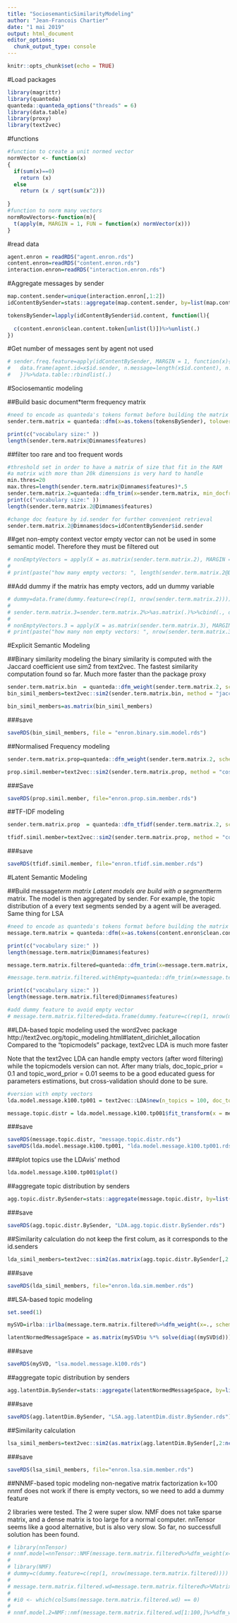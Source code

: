 ```yaml
---
title: "SociosemanticSimilarityModeling"
author: "Jean-Francois Chartier"
date: "1 mai 2019"
output: html_document
editor_options: 
  chunk_output_type: console
---
```


```r
knitr::opts_chunk$set(echo = TRUE)
```

#Load packages
```r
library(magrittr)
library(quanteda)
quanteda::quanteda_options("threads" = 6)
library(data.table)
library(proxy)
library(text2vec)

```

#functions
```r
#function to create a unit normed vector
normVector <- function(x) 
{
  if(sum(x)==0)
    return (x)
  else 
    return (x / sqrt(sum(x^2)))
  
}
#function to norm many vectors
normRowVectors<-function(m){
  t(apply(m, MARGIN = 1, FUN = function(x) normVector(x)))
}


```


#read data
```r
agent.enron = readRDS("agent.enron.rds")
content.enron=readRDS("content.enron.rds")
interaction.enron=readRDS("interaction.enron.rds")  
```

#Aggregate messages by sender 

```r
map.content.sender=unique(interaction.enron[,1:2])
idContentBySender=stats::aggregate(map.content.sender, by=list(map.content.sender$id.sender), FUN=function(x){unique(c(x))}) 

tokensBySender=lapply(idContentBySender$id.content, function(l){
  
  c(content.enron$clean.content.token[unlist(l)])%>%unlist(.)
})


```



#Get number of messages sent by agent
not used
```r
# sender.freq.feature=apply(idContentBySender, MARGIN = 1, function(x){
#   data.frame(agent.id=x$id.sender, n.message=length(x$id.content), n.receiver=length(x$id.receiver))
#   })%>%data.table::rbindlist(.)
```

#Sociosemantic modeling

##Build basic document*term frequency matrix
```r
#need to encode as quanteda's tokens format before building the matrix
sender.term.matrix = quanteda::dfm(x=as.tokens(tokensBySender), tolower=FALSE)

print(c("vocabulary size:" ))
length(sender.term.matrix@Dimnames$features)
```
##filter too rare and too frequent words
```r
#threshold set in order to have a matrix of size that fit in the RAM
#a matrix with more than 20k dimensions is very hard to handle
min.thres=20
max.thres=length(sender.term.matrix@Dimnames$features)*.5
sender.term.matrix.2=quanteda::dfm_trim(x=sender.term.matrix, min_docfreq = min.thres, max_docfreq = max.thres, docfreq_type="count")
print(c("vocabulary size:" ))
length(sender.term.matrix.2@Dimnames$features)

#change doc feature by id.sender for further convenient retrieval 
sender.term.matrix.2@Dimnames$docs=idContentBySender$id.sender
```

##get non-empty context vector
empty vector can not be used in some semantic model. Therefore they must be filtered out
```r
# nonEmptyVectors = apply(X = as.matrix(sender.term.matrix.2), MARGIN = 1, FUN = function(x) sqrt(sum(x^2))>0)
# 
# print(paste("how many empty vectors: ", length(sender.term.matrix.2@Dimnames$docs[!nonEmptyVectors])))

```

##Add dummy
if the matrix has empty vectors, add un dummy variable
```r
# dummy=data.frame(dummy.feature=c(rep(1, nrow(sender.term.matrix.2))))
# 
# sender.term.matrix.3=sender.term.matrix.2%>%as.matrix(.)%>%cbind(., dummy)%>%as.dfm(.)
# 
# nonEmptyVectors.3 = apply(X = as.matrix(sender.term.matrix.3), MARGIN = 1, FUN = function(x) sqrt(sum(x^2))>0)
# print(paste("how many non empty vectors: ", nrow(sender.term.matrix.3[nonEmptyVectors.3,])))

```


#Explicit Semantic Modeling


##Binary similarity modeling
the binary similarity is computed with the Jaccard coefficient
use sim2 from text2vec. The fastest similarity computation found so far.
Much more faster than the package proxy

```r
sender.term.matrix.bin  = quanteda::dfm_weight(sender.term.matrix.2, scheme  = "boolean")
bin_simil_members=text2vec::sim2(sender.term.matrix.bin, method = "jaccard", norm = "none")

bin_simil_members=as.matrix(bin_simil_members)

```
###save
```r
saveRDS(bin_simil_members, file = "enron.binary.sim.model.rds")

```

##Normalised Frequency modeling

```r
sender.term.matrix.prop=quanteda::dfm_weight(sender.term.matrix.2, scheme  = "prop")

prop.simil.member=text2vec::sim2(sender.term.matrix.prop, method = "cosine", norm="none")%>% as.matrix(.)

```
###Save
```r
saveRDS(prop.simil.member, file="enron.prop.sim.member.rds")
```


##TF-IDF modeling
```r
sender.term.matrix.prop  = quanteda::dfm_tfidf(sender.term.matrix.2, scheme_tf  = "prop", scheme_df="inverseprob")

tfidf.simil.member=text2vec::sim2(sender.term.matrix.prop, method = "cosine", norm="none")%>% as.matrix(.)

```

###save
```r
saveRDS(tfidf.simil.member, file="enron.tfidf.sim.member.rds")
```

#Latent Semantic Modeling 


##Build message*term matrix
Latent models are build with a segment*term matrix. The model is then aggregated by sender. For example, the topic distribution of a every text segments sended by a agent will be averaged. Same thing for LSA 
```r
#need to encode as quanteda's tokens format before building the matrix
message.term.matrix = quanteda::dfm(x=as.tokens(content.enron$clean.content.token), tolower=FALSE)

print(c("vocabulary size:" ))
length(message.term.matrix@Dimnames$features)

message.term.matrix.filtered=quanteda::dfm_trim(x=message.term.matrix, min_docfreq = 75, max_docfreq = length(message.term.matrix@Dimnames$features)*.3, docfreq_type="count")

#message.term.matrix.filtered.withEmpty=quanteda::dfm_trim(x=message.term.matrix, min_docfreq = 75, max_docfreq = length(message.term.matrix@Dimnames$features)*.5, docfreq_type="count")

print(c("vocabulary size:" ))
length(message.term.matrix.filtered@Dimnames$features)

#add dummy feature to avoid empty vector
# message.term.matrix.filtered=data.frame(dummy.feature=c(rep(1, nrow(message.term.matrix.filtered))))%>%as.matrix(.)%>%cbind(., message.term.matrix.filtered)%>%as.dfm(.)
```



##LDA-based topic modeling
used the word2vec package
http://text2vec.org/topic_modeling.html#latent_dirichlet_allocation
Compared to the "topicmodels" package, text2vec LDA is much more faster 

Note that the text2vec LDA can handle empty vectors (after word filtering) while the topicmodels version can not.
After many trials, doc_topic_prior = 0.1 and topic_word_prior = 0.01 seems to be a good educated guess for parameters estimations, but cross-validation should done to be sure. 
```r
#version with empty vectors
lda.model.message.k100.tp001 = text2vec::LDA$new(n_topics = 100, doc_topic_prior = 0.1, topic_word_prior = 0.001)

message.topic.distr = lda.model.message.k100.tp001$fit_transform(x = message.term.matrix.filtered, n_iter = 1000, convergence_tol = 0.001, n_check_convergence = 10, progressbar = FALSE)

```

###save 
```r
saveRDS(message.topic.distr, "message.topic.distr.rds")
saveRDS(lda.model.message.k100.tp001, "lda.model.message.k100.tp001.rds")
```
###plot topics
use the LDAvis' method
```r
lda.model.message.k100.tp001$plot()
```


##aggregate topic distribution by senders
```r
agg.topic.distr.BySender=stats::aggregate(message.topic.distr, by=list(map.content.sender$id.sender), mean) 

```

###save 
```r
saveRDS(agg.topic.distr.BySender, "LDA.agg.topic.distr.BySender.rds")
```

##Similarity calculation
do not keep the first colum, as it corresponds to the id.senders
```r
lda_simil_members=text2vec::sim2(as.matrix(agg.topic.distr.BySender[,2:ncol(agg.topic.distr.BySender)]), method = "cosine", norm = "none")
```

###save
```r
saveRDS(lda_simil_members, file="enron.lda.sim.member.rds")
```


##LSA-based topic modeling
```r
set.seed(1)

mySVD=irlba::irlba(message.term.matrix.filtered%>%dfm_weight(x=., scheme="prop"), 100, tol=1e-5)

latentNormedMessageSpace = as.matrix(mySVD$u %*% solve(diag((mySVD$d)))) %>% normRowVectors()

```
###save
```r
saveRDS(mySVD, "lsa.model.message.k100.rds")
```

##aggregate topic distribution by senders
```r
agg.latentDim.BySender=stats::aggregate(latentNormedMessageSpace, by=list(map.content.sender$id.sender), mean) 

```

###save 
```r
saveRDS(agg.latentDim.BySender, "LSA.agg.latentDim.distr.BySender.rds")
```

##Similarity calculation
```r
lsa_simil_members=text2vec::sim2(as.matrix(agg.latentDim.BySender[,2:ncol(agg.latentDim.BySender)]), method = "cosine", norm = "none")
```

###save
```r
saveRDS(lsa_simil_members, file="enron.lsa.sim.member.rds")
```

##NNMF-based topic modeling
non-negative matrix factorization k=100
nnmf does not work if there is empty vectors, so we need to add a dummy feature

2 libraries were tested. The 2 were super slow. NMF does not take sparse matrix, and a dense matrix is too large for a normal computer. nnTensor seems like a good alternative, but is also very slow. So far, no successfull solution has been found.
```r
# library(nnTensor)
# nnmf.model=nnTensor::NMF(message.term.matrix.filtered%>%dfm_weight(x=., scheme="prop"), J = 100)
# 
# library(NMF)
# dummy=c(dummy.feature=c(rep(1, nrow(message.term.matrix.filtered))))
# 
# message.term.matrix.filtered.wd=message.term.matrix.filtered%>%Matrix::cBind(., dummy)%>%as.dfm(.)
# 
# #i0 <- which(colSums(message.term.matrix.filtered.wd) == 0)
# 
# nnmf.model.2=NMF::nmf(message.term.matrix.filtered.wd[1:100,]%>%dfm_weight(x=., scheme="prop") %>% as.matrix(.), rank=2, method = "brunet", .options=list('v'=T, 'P'=T), seed=12345)
```


